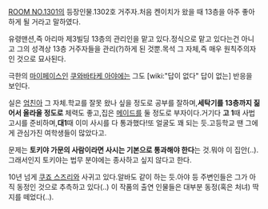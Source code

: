 [[ROOM NO.1301]]의 등장인물.1302호 거주자.처음 켄이치가 왔을 때 13층을 아주 좋아하게 될 거라고 말하였다.

유령맨션,즉 아리마 제3빌딩 13층의 관리인을 맡고 있다.정식으로 맡고 있다는건 아니고 그의 성격상 13층 거주자들을 관리(?)하게 된 것뿐.목석 그 자체,즉 매우 원칙주의자인 것으로 묘사된다.

극한의 [[마이페이스]]인 [[쿠와바타케 아야]]에는 그도 [wiki:"답이 없다" 답이 없는] 반응을 보인다.

실은 [[엄친아]] 그 자체.학교를 잘못 왔나 싶을 정도로 공부를 잘하며,'''세탁기를 13층까지 짊어서 올라올 정도로''' 체력도 좋고,집은 [[메이드]]를 둘 정도로 부자이다.거기다 '''고 1'''때 사법고시를 준비하며,'''대1'''때 이미 사시를 다 통과했다!또 얼굴도 꽤 되는 듯.고등학교 땐 그에게 관심가진 여학생들이 많았다고.

문제는 '''토키야 가문의 사람이라면 사시는 기본으로 통과해야 한다'''는 것.뭐야 이 집안(‥).그래서인지 토키야는 법무 분야에는 종사하고 싶지 않다고 한다.

10년 넘게 [[쿠죠 스즈리]]와 사귀고 있다.알바도 같이 하는 듯.아야 등 주변인들은 그가 아직 동정인 것으로 추측하고 있다(‥) 이 작품의 출연 인물들은 대부분 동정(혹은 처녀) 딱지를 떼었다(‥).

